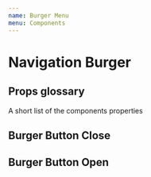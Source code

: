 ```yaml
---
name: Burger Menu
menu: Components
---
```



# Navigation Burger

## Props glossary

A short list of the components properties

<Props of={Burger} />

## Burger Button Close

<Playground>
  <Nav.Burger isExpanded={false} />
</Playground>

## Burger Button Open

<Playground>
  <Nav.Burger isExpanded={true} />
</Playground>
